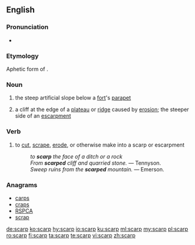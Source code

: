 ==English==

===Pronunciation===
* {{rhymes|ɑː(r)p|lang=en}}

===Etymology===
Aphetic form of {{term|escarp|lang=en}}.

===Noun===
{{wikipedia}}
{{en-noun}}

# the steep artificial slope below a [[fort]]'s [[parapet]]
# {{context|geology|lang=en}} a cliff at the edge of a [[plateau]] or [[ridge]] caused by [[erosion]]; the steeper side of an [[escarpment]]

===Verb===
{{en-verb}}

# {{context|earth science|geography|transitive|lang=en}} to [[cut]], [[scrape]], [[erode]], or otherwise make into a scarp or escarpment
#: ''to '''scarp''' the face of a ditch or a rock''
#: ''From '''scarped''' cliff and quarried stone.'' &mdash; Tennyson.
#: ''Sweep ruins from the '''scarped''' mountain.'' &mdash; Emerson.

===Anagrams===
* [[carps#English|carps]]
* [[craps#English|craps]]
* [[RSPCA#English|RSPCA]]
* [[scrap#English|scrap]]

[[de:scarp]]
[[ko:scarp]]
[[hy:scarp]]
[[io:scarp]]
[[ku:scarp]]
[[ml:scarp]]
[[my:scarp]]
[[pl:scarp]]
[[ro:scarp]]
[[fi:scarp]]
[[ta:scarp]]
[[te:scarp]]
[[vi:scarp]]
[[zh:scarp]]